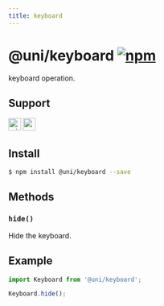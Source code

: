 ```yaml
---
title: keyboard
---
```


# @uni/keyboard [![npm](https://img.shields.io/npm/v/@uni/keyboard.svg)](https://www.npmjs.com/package/@uni/keyboard)

keyboard operation.

## Support
<img alt="miniApp" src="https://gw.alicdn.com/tfs/TB1bBpmbRCw3KVjSZFuXXcAOpXa-200-200.svg" width="25px" height="25px" /> <img alt="wechatMiniprogram" src="https://img.alicdn.com/tfs/TB1slcYdxv1gK0jSZFFXXb0sXXa-200-200.svg" width="25px" height="25px" />

## Install

```bash
$ npm install @uni/keyboard --save
```

## Methods

### `hide()`

Hide the keyboard.

## Example

```js
import Keyboard from '@uni/keyboard';

Keyboard.hide();

```


